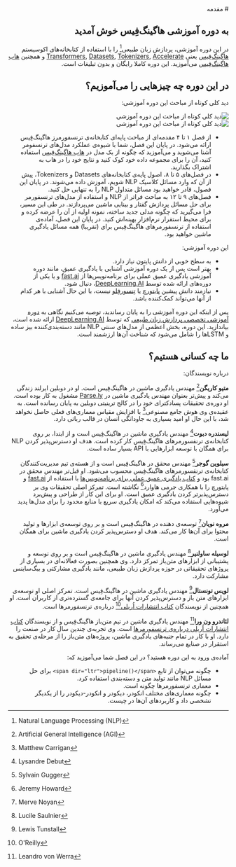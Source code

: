 <div dir="rtl">
# مقدمه

## به دوره‌ آموزشی هاگینگ‌فِیس خوش آمدید

<Youtube id="00GKzGyWFEs" />

در این دوره آموزشی، پردازش زبان طبیعی[^1] را با استفاده از کتابخانه‌های اکوسیستم [هاگینگ‌فِیس](https://huggingface.co/) یعنی [Transformers](https://github.com/huggingface/transformers), [Datasets](https://github.com/huggingface/datasets), [Tokenizers](https://github.com/huggingface/tokenizers), [Accelerate](https://github.com/huggingface/accelerate) و همچنین [هاب هاگینگ‌فِیس](https://huggingface.co/models) می‌آموزید. این دوره کاملا رایگان و بدون تبلیغات است.

## در این دوره چه چیزهایی را می‌آموزیم؟

دید کلی کوتاه از مباحث این دوره آموزشی:

<div class="flex justify-center">
<img class="block dark:hidden" src="https://huggingface.co/datasets/huggingface-course/documentation-images/resolve/main/en/chapter1/summary.svg" alt="دید کلی کوتاه از مباحث این دوره آموزشی">
<img class="hidden dark:block" src="https://huggingface.co/datasets/huggingface-course/documentation-images/resolve/main/en/chapter1/summary-dark.svg" alt="دید کلی کوتاه از مباحث این دوره آموزشی">
</div>

- از فصل ۱ تا ۴ مقدمه‌ای از مباحث‌ پایه‌‌ای کتابخانه‌ی ترنسفورمرز هاگینگ‌فِیس ارائه می‌شود. در پایان این فصل، شما با شیوه‌ی عملکرد مدل‌های ترنسفومر آشنا می‌شوید و می‌آموزید که چگونه از یک مدل در [هاب هاگینگ‌فِیس](https://huggingface.co/models) استفاده کنید، آن را برای مجموعه داده خود کوک کنید و نتایج خود را در هاب به اشتراک بگذارید.
- در فصل‌های ۵ تا ۸، اصول پایه‌‌ی کتابخانه‌های Datasets و Tokenizers، پیش از آن که وارد مسائل کلاسیک NLP شویم،‌ آموزش داده می‌شوند. در پایان این فصول، قادر خواهید بود مسائل متداول NLP را به تنهایی حل کنید.
- فصل‌های ۹ تا ۱۲ به مباحث فراتر از NLP و استفاده از مدل‌های ترنسفورمر برای حل مسائل پردازش گفتار و بینایی ماشین می‌پردازند. در طی این مسیر، فرا می‌گیرید که چگونه مدلی جدید ساخته، نمونه اولیه از آن را عرضه کرده و برای محیط استقرار نرم‌افزار بهینه‌اش کنید. در پایان این فصل، آماده‌ی استفاده از ترنسفورمرهای هاگینگ‌فِیس برای (تقریبا) همه مسائل یادگیری ماشین خواهید بود.

این دوره آموزشی:

- به سطح خوبی از دانش پایتون نیاز دارد.
- بهتر است پس از یک دوره آموزشی آشنایی با یادگیری عمیق، مانند دوره آموزشی یادگیری عمیق عملی برای برنامه‌نویس‌ها از [fast.ai](https://www.fast.ai/) و یا یکی از دوره‌های ارائه شده توسط [DeepLearning.AI](https://www.deeplearning.ai/)، دنبال شود.
- نیازمند دانش پیشین [پایتورچ](https://pytorch.org/) یا [تِنسورفِلو](https://www.tensorflow.org/) نیست، با این حال آشنایی با هر کدام از آنها می‌تواند کمک‌کننده باشد.

پس از اینکه این دوره آموزشی را به پایان رساندید، توصیه می‌کنیم نگاهی به [دوره آموزشی تخصصی پردازش زبان طبیعی](https://www.coursera.org/specializations/natural-language-processing) که توسط [DeepLearning.AI](https://www.deeplearning.ai/) ارائه شده است، بیاندازید. این دوره، بخش اعظمی از مدل‌های سنتی‌ NLP مانند دسته‌بندی‌کننده بیز ساده و LSTMها را شامل می‌شود که شناخت آن‌ها ارزشمند است.

## ما چه کسانی هستیم؟

درباره نویسندگان:

**متیو کاریگن**[^2] مهندس یادگیری ماشین در هاگینگ‌فِیس است. او در دوبلین ایرلند زندگی می‌کند و پیش‌تر بعنوان مهندس یادگیری ماشین در [Parse.ly](https://www.parse.ly/) مشغول به کار بوده است. او دوره‌ی تحقیقات پسادکترای خود را در کالج ترینیتی دوبلین به پایان رسانده است. به عقیده‌ی وی هوش جامع مصنوعی[^3] با افزایش مقیاس معماری‌های فعلی حاصل نخواهد شد، با این حال او امید بسیاری به جاودانگی انسان در قالب رباتی دارد.

**لیسندره دبوت**[^4] مهندس یادگیری ماشین در هاگینگ‌فِیس است و از ابتدا، بر روی کتابخانه‌ی ترنفسورمرهای هاگینگ‌فِیس کار کرده است. هدف او دسترس‌پذیر کردن NLP برای همگان با توسعه ابزارهایی با API بسیار ساده است.

**سیلوین گوجر**[^5] مهندس محقق در هاگینگ‌فِیس است و از هسته‌ی تیم مدیریت‌کنندگان کتابخانه‌ی ترنفسورمرهای هاگینگ‌فِیس محسوب می‌شود. او قبل‌تر مهندس محقق در fast.ai بود و [کتاب یادگیری عمیق عملی برای برنامه‌نویس‌ها](https://learning.oreilly.com/library/view/deep-learning-for/9781492045519/) با استفاده از [fast.ai](https://www.fast.ai/) و پایتورچ را با همکاری جرمی هاوارد[^6] نگاشته است. تمرکز اصلی تحقیقات وی بر دسترس‌پذیرتر کردن یادگیری عمیق است. او برای این کار از طراحی و پیش‌برد شیوه‌هایی استفاده می‌کند که امکان یادگیری سریع با منابع محدود را برای مدل‌ها پدید می‌آورد.

**مروه نویان**[^7] توسعه‌ی دهنده در هاگینگ‌فِیس است و بر روی توسعه‌ی ابزارها و تولید محتوا برای آن‌ها کار می‌کند. هدف او دسترس‌پذیر کردن یادگیری ماشین برای همگان است.

**لوسیله ساولنیر**[^8] مهندس یادگیری ماشین در هاگینگ‌فِیس است و بر روی توسعه و پشتیبانی از ابزارهای متن‌باز تمرکز دارد. وی همچنین بصورت فعالانه‌ای در بسیاری از پروژهای تحقیقاتی در حوزه پردازش زبان طبیعی، مانند یادگیری مشارکتی و بیگ‌ساینس مشارکت دارد.

**لویس تونستال**[^9] مهندس یادگیری ماشین در هاگینگ‌فِیس است. تمرکز اصلی او توسعه‌ی ابزارهای متن باز و دسترس‌پذیر کردن آنها برای جامعه‌ی گسترده‌تری از کاربران است. او همچنین از نویسندگان [کتاب انتشارات اُریلی[^10] درباره‌ی ترنسفورمرها](https://www.oreilly.com/library/view/natural-language-processing/9781098103231/) است.

**لئاندرو ون ورا**[^11] مهندس یادگیری ماشین در تیم متن‌باز هاگینگ‌فِیس و از نویسندگان [کتاب انتشارات اُریلی درباره‌ی ترنسفورمرها](https://www.oreilly.com/library/view/natural-language-processing/9781098103231/) است. وی تجربه‌ی چندین سال کار در صنعت را دارد. او با کار در تمام جنبه‌های یادگیری ماشین، پروژه‌های متن‌باز را از مرحله‌ی تحقیق به استقرار در صنایع می‌رساند.

آماده‌ی ورود به این دوره هستید؟ در این فصل شما می‌آموزید که:

- چگونه می‌توان از تابع `<span dir="ltr">pipeline()</span>` برای حل مسائل NLP مانند تولید متن و دسته‌بندی استفاده کرد.
- معماری ترنسفورمرها چگونه است.
- چگونه معماری‌های مختلف انکودر، دیکودر و انکودر-دیکودر را از یکدیگر تشخصی داد و کاربردهای آن‌ها در چیست.

[^1]: Natural Language Processing (NLP)
[^2]: Artificial General Intelligence (AGI)
[^3]: Matthew Carrigan
[^4]: Lysandre Debut
[^5]: Sylvain Gugger
[^6]: Jeremy Howard
[^7]: Merve Noyan
[^8]: Lucile Saulnier
[^9]: Lewis Tunstall
[^10]: O'Reilly
[^11]: Leandro von Werra

</div>
